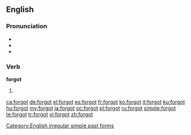 ==English==

===Pronunciation===
* {{IPA|/ˈfoɻɡɒt/}}
* {{audio|en-us-forgot.ogg|Audio (US)}}
* {{rhymes|ɒt}}

===Verb===
'''forgot'''

# {{simple past of|forget}}

[[Category:English irregular simple past forms]]

[[ca:forgot]]
[[de:forgot]]
[[el:forgot]]
[[es:forgot]]
[[fr:forgot]]
[[ko:forgot]]
[[it:forgot]]
[[ku:forgot]]
[[hu:forgot]]
[[my:forgot]]
[[ja:forgot]]
[[oc:forgot]]
[[pl:forgot]]
[[ru:forgot]]
[[simple:forgot]]
[[te:forgot]]
[[tr:forgot]]
[[vi:forgot]]
[[zh:forgot]]